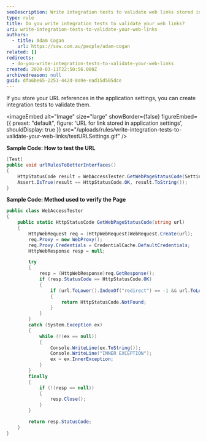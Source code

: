 ```yaml
---
seoDescription: Write integration tests to validate web links stored in application settings and ensure they return HTTP status OK.
type: rule
title: Do you write integration tests to validate your web links?
uri: write-integration-tests-to-validate-your-web-links
authors:
  - title: Adam Cogan
    url: https://ssw.com.au/people/adam-cogan
related: []
redirects:
  - do-you-write-integration-tests-to-validate-your-web-links
created: 2020-03-11T22:50:56.000Z
archivedreason: null
guid: dfa6be65-2251-442d-8a9e-ead15d505dce
---
```


If you store your URL references in the application settings, you can create integration tests to validate them.

<imageEmbed
  alt="Image"
  size="large"
  showBorder={false}
  figureEmbed={{
    preset: "default",
    figure: 'URL for link stored in application settings',
    shouldDisplay: true
  }}
  src="/uploads/rules/write-integration-tests-to-validate-your-web-links/testURLSettings.gif"
/>

**Sample Code: How to test the URL**

```cs
[Test]
public void urlRulesToBetterInterfaces()
{
    HttpStatusCode result = WebAccessTester.GetWebPageStatusCode(Settings.Default.urlRulesToBetterInterfaces);
    Assert.IsTrue(result == HttpStatusCode.OK, result.ToString());
}
```

**Sample Code: Method used to verify the Page**

```cs
public class WebAccessTester
{
    public static HttpStatusCode GetWebPageStatusCode(string url)
    {
        HttpWebRequest req = (HttpWebRequest)WebRequest.Create(url);
        req.Proxy = new WebProxy();
        req.Proxy.Credentials = CredentialCache.DefaultCredentials;
        HttpWebResponse resp = null;

        try
        {
            resp = (HttpWebResponse)req.GetResponse();
            if (resp.StatusCode == HttpStatusCode.OK)
            {
                if (url.ToLower().IndexOf("redirect") == -1 && url.ToLower().IndexOf(resp.ResponseUri.AbsolutePath.ToLower()) == -1)
                {
                    return HttpStatusCode.NotFound;
                }
            }
        }
        catch (System.Exception ex)
        {
            while (!(ex == null))
            {
                Console.WriteLine(ex.ToString());
                Console.WriteLine("INNER EXCEPTION");
                ex = ex.InnerException;
            }
        }
        finally
        {
            if (!(resp == null))
            {
                resp.Close();
            }
        }

        return resp.StatusCode;
    }
}
```